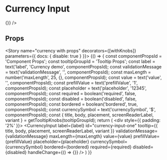 

<Meta title="Components/Input/Currency" component={CurrencyInput} />

# Currency Input

<Preview>
  <Story name="currency">
    <div style={{ padding: '2%' }}>
      <CurrencyInput
        label="Currency input"
        id="currency-input-one"
        tooltip={{title: 'currency demo'}}
        placeholder="12345"
        currencySymbol="$"
        bordered
        required={false}
        disabled={false}
        invalid={false}
        handleChange={() => {}}
      />
    </div>
  </Story>
</Preview>

## Props

<Props of={CurrencyInput} />

<Story name="currency with props" decorators={[withKnobs]} parameters={{ docs: { disable: true } }}>
  {() => {
    const componentPropsId = 'Component Props';
    const tooltipGroupId = 'Tooltip Props';
    const label = text('label', 'Currency demo', componentPropsId);
    const validationMessage = text('validationMessage', '', componentPropsId);
    const maxLength = number('maxLength', 25, {}, componentPropsId);
    const value = text('value', '', componentPropsId);
    const prefillValue = text('prefillValue', '1', componentPropsId);
    const placeholder = text('placeholder', '12345', componentPropsId);
    const required = boolean('required', false, componentPropsId);
    const disabled = boolean('disabled', false, componentPropsId);
    const bordered = boolean('bordered', true, componentPropsId);
    const currencySymbol = text('currencySymbol', '$', componentPropsId);
    const { title, body, placement, screenReaderLabel, variant } = getTooltipKnobs(tooltipGroupId);
    return (
      <div style={{ padding: '2%' }}>
        <CurrencyInput
          label={label}
          id="currency-input-one"
          tooltip={{
            title,
            body,
            placement,
            screenReaderLabel,
            variant
          }}
          validationMessage={validationMessage}
          maxLength={maxLength}
          value={value}
          prefillValue={prefillValue}
          placeholder={placeholder}
          currencySymbol={currencySymbol}
          bordered={bordered}
          required={required}
          disabled={disabled}
          handleChange={() => {}}
        />
      </div>
    )
  }}
</Story>
